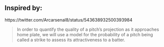 ## Inspired by:

https://twitter.com/Arcarsenal8/status/543638932500393984

> In order to quantify the quality of a pitch’s projection as it approaches home plate, we will use a model for the probability of a pitch being called a strike to assess its attractiveness to a batter.